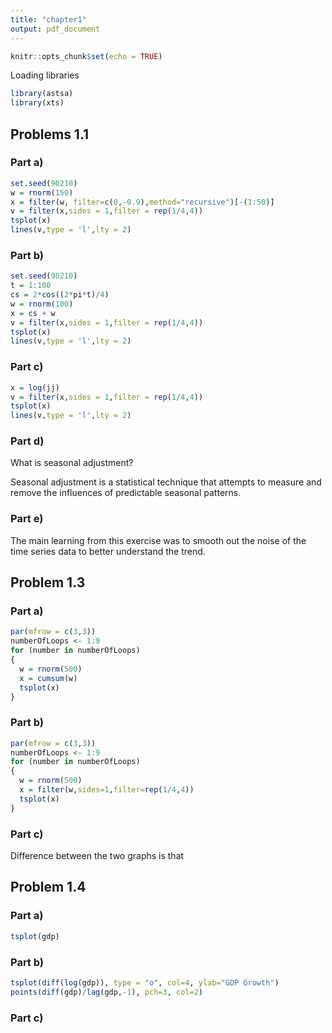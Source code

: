 ```yaml
---
title: "chapter1"
output: pdf_document
---
```


```r
knitr::opts_chunk$set(echo = TRUE)
```

Loading libraries

```r
library(astsa)
library(xts)
```

## Problems 1.1

### Part a)
```r
set.seed(90210)
w = rnorm(150)
x = filter(w, filter=c(0,-0.9),method="recursive")[-(1:50)]
v = filter(x,sides = 1,filter = rep(1/4,4))
tsplot(x)
lines(v,type = 'l',lty = 2)
```

### Part b)
```r
set.seed(90210)
t = 1:100
cs = 2*cos((2*pi*t)/4)
w = rnorm(100)
x = cs + w
v = filter(x,sides = 1,filter = rep(1/4,4))
tsplot(x)
lines(v,type = 'l',lty = 2)
```

### Part c)
```r
x = log(jj)
v = filter(x,sides = 1,filter = rep(1/4,4))
tsplot(x)
lines(v,type = 'l',lty = 2)
```


### Part d)

What is seasonal adjustment?

Seasonal adjustment is a statistical technique that attempts to measure and remove the influences of predictable seasonal patterns.


### Part e)

The main learning from this exercise was to smooth out the noise of the time series data to better understand the trend. 

## Problem 1.3

### Part a)
```r
par(mfrow = c(3,3))
numberOfLoops <- 1:9
for (number in numberOfLoops)
{
  w = rnorm(500)
  x = cumsum(w)
  tsplot(x)
}
```

### Part b)

```r
par(mfrow = c(3,3))
numberOfLoops <- 1:9
for (number in numberOfLoops)
{
  w = rnorm(500)
  x = filter(w,sides=1,filter=rep(1/4,4))
  tsplot(x)
}
```


### Part c)

Difference between the two graphs is that


## Problem 1.4

### Part a)

```r
tsplot(gdp)
```

### Part b)

```r
tsplot(diff(log(gdp)), type = "o", col=4, ylab="GDP Growth")
points(diff(gdp)/lag(gdp,-1), pch=3, col=2)
```

### Part c)

